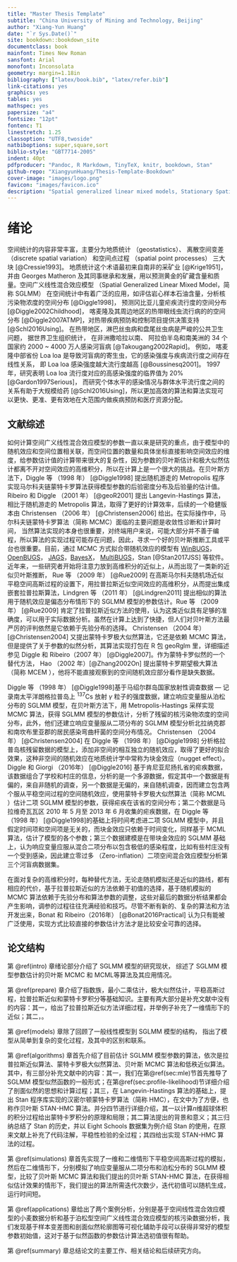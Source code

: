 ```yaml
---
title: "Master Thesis Template"
subtitle: "China University of Mining and Technology, Beijing"
author: "Xiang-Yun Huang"
date: "`r Sys.Date()`"
site: bookdown::bookdown_site
documentclass: book
mainfont: Times New Roman
sansfont: Arial
monofont: Inconsolata
geometry: margin=1.18in
bibliography: ["latex/book.bib", "latex/refer.bib"]
link-citations: yes
graphics: yes
tables: yes
mathspec: yes
papersize: "a4"
fontsize: "12pt"
fontenc: T1
linestretch: 1.25
classoption: "UTF8,twoside"
natbiboptions: super,square,sort
biblio-style: "GBT7714-2005"
indent: 40pt
pdfproducer: "Pandoc, R Markdown, TinyTeX, knitr, bookdown, Stan"
github-repo: "XiangyunHuang/Thesis-Template-Bookdown"
cover-image: "images/logo.png"
favicon: "images/favicon.ico"
description: "Spatial generalized linear mixed models, Stationary Spatial Gaussian Process, Stan platform, Markov chain Monte Carlo."
---
```


\mainmatter

# 绪论 {#intro}

空间统计的内容非常丰富，主要分为地质统计 （geostatistics）、 离散空间变差 （discrete spatial variation） 和空间点过程 （spatial point processes） 三大块 [@Cressie1993]。 地质统计这个术语最初来自南非的采矿业 [@Krige1951]， 并由 Georges Matheron 及其同事继承和发展，用以预测黄金的矿藏含量和质量。空间广义线性混合效应模型 （Spatial Generalized Linear Mixed Model，简称 SGLMM） 在空间统计中有着广泛的应用，如评估岩心样本石油含量，分析核污染物浓度的空间分布 [@Diggle1998]， 预测冈比亚儿童疟疾流行度的空间分布 [@Diggle2002Childhood]， 喀麦隆及其周边地区的热带眼线虫流行病的的空间分布 [@Diggle2007ATMP]，对热带疾病预防和控制项目提供决策支持 [@Schl2016Using]。 在热带地区，淋巴丝虫病和盘尾丝虫病是严峻的公共卫生问题， 据世界卫生组织统计， 在非洲撒哈拉以南、 阿拉伯半岛和南美洲的 34 个国家约 2000 \~ 4000 万人感染河盲病 [@Takougang2002Rapid]。 例如， 喀麦隆中部省份 Loa loa 是导致河盲病的寄生虫，它的感染强度与疾病流行度之间存在线性关系， 即 Loa loa 感染强度越大流行度越高 [@Boussinesq2001]。 1997 年，研究表明 Loa loa 流行度对应的高感染强度的临界值为 20\% [@Gardon1997Serious]， 而研究个体水平的感染情况与群体水平流行度之间的关系有助于大规模给药 [@Schl2016Using]，所以更加高效的算法和算法实现可以更快、更准、更有效地在大范围内做疾病预防和医疗资源分配。

## 文献综述 {#reviews}

如何计算空间广义线性混合效应模型的参数一直以来是研究的重点，由于模型中的随机效应和空间位置相关联，而空间位置的数量和具体坐标直接影响空间效应的维度，给参数估计值的计算带来很大的复杂性，因为参数的贝叶斯估计和极大似然估计都离不开对空间效应的高维积分，所以在计算上是一个很大的挑战。在贝叶斯方法下，Diggle 等 （1998 年） [@Diggle1998] 提出随机游走的 Metropolis 程序实现马尔科夫链蒙特卡罗算法获得模型参数的后验密度分布及后验量的估计值。Ribeiro 和 Diggle （2001 年） [@geoR2001] 提出 Langevin-Hastings 算法，相比于随机游走的 Metropolis 算法，取得了更好的计算效率，后续的一个稳健版本由 Christensen （2006 年） [@Christensen2006] 给出。在实际操作中，马尔科夫链蒙特卡罗算法（简称 MCMC）面临的主要问题是收敛性诊断和计算时间， 当然算法实现的本身也很重要，对终端用户来说，可能大部分并不善于编程，所以算法的实现过程可能存在问题，因此，寻求一个好的贝叶斯推断工具或平台也很重要。目前，通过 MCMC 方式拟合带随机效应的模型有 [WinBUGS][winbugs]，[OpenBUGS][openbugs]， [JAGS][jags]，[BayesX][bayesx]， [MultiBUGS][multi-bugs]，Stan [@Stan2017JSS] 等软件。近年来，一些研究者开始将注意力放到高维积分的近似上，从而出现了一类新的近似贝叶斯推断， Rue 等 （2009 年） [@Rue2009] 在高斯马尔科夫随机场近似平稳空间高斯过程的设置下，用拉普拉斯近似空间效应的高维积分，从而提出集成嵌套拉普拉斯算法，Lindgren 等 （2011 年） [@Lindgren2011] 提出相似的算法用于随机效应是偏态分布情形下的 SGLMM 模型的参数估计。Rue 等 （2009 年） [@Rue2009] 肯定了拉普拉斯近似方法的使用，认为这类近似具有足够的准确度，可以用于实际数据分析。虽然在计算上达到了快捷，但人们对贝叶斯方法最严厉的评判依然是它依赖于先验分布的选择。 Christensen （2004 年） [@Christensen2004] 又提出蒙特卡罗极大似然算法，它还是依赖 MCMC 算法，但是提供了关于参数的似然分析，其算法实现打包在 R 包 geoRglm 里，详细描述参见 Diggle 和 Ribeiro（2007 年） [@Diggle2007]。作为蒙特卡罗似然的一个替代方法， Hao （2002 年）[@Zhang2002On] 提出蒙特卡罗期望极大算法 （简称 MCEM ），他将不能直接观察到的空间随机效应部分看作是缺失数据。

Diggle 等 （1998 年） [@Diggle1998]基于马绍尔群岛国家放射性调查数据 --- 记录南太平洋朗格拉普岛上 ${}^{137}\mathrm{Cs}$ 放射 $\gamma$ 粒子的强度数据，建立响应变量服从泊松分布的 SGLMM 模型，在贝叶斯方法下，用 Metropolis-Hastings 采样实现 MCMC 算法，获得 SGLMM 模型的参数估计，分析了残留的核污染物浓度的空间分布，此外，他们还建立响应变量服从二项分布的 SGLMM 模型分析北拉纳克郡和南坎布里亚郡的居民感染弯曲杆菌的空间分布情况。 Christensen （2004 年） [@Christensen2004] 在 Diggle 等 （1998 年） [@Diggle1998] 分析格拉普岛核残留数据的模型上，添加非空间的相互独立的随机效应，取得了更好的拟合效果，这种非空间的随机效应在地质统计学中常称为块金效应（nugget effect）。Diggle 和 Giorgi （2016年） [@Diggle2016] 基于肯尼亚尼扬扎省的疟疾数据，该数据组合了学校和村庄的信息，分析的是一个多源数据，假定其中一个数据是有偏的，来自非随机的调查，另一个数据是无偏的，来自随机调查，因而建立包含两个服从平稳空间过程的空间随机效应，使用蒙特卡罗极大似然算法（简称 MCML ）估计二项 SGLMM 模型的参数，获得疟疾在该省的空间分布；第二个数据是马拉维奇瓦瓦区 2010 年 5 月至 2013 年 6 月收集的疟疾数据，在 Diggle 等 （1998 年） [@Diggle1998]的基础上将时间考虑进二项 SGLMM 模型中，并且假定时间项和空间项是无关的，而块金效应只依赖于时间变化，同样基于 MCML 算法，估计了模型的各个参数；第三个数据建模是在带块金效应的 SGLMM 基础上，认为响应变量应服从混合二项分布以包含极低的感染程度，比如有些村庄没有一个受到感染，因此建立零过多 （Zero-inflation）二项空间混合效应模型分析第三个河盲病数据集。

在面对复杂的高维积分时，每种替代方法，无论走随机模拟还是近似的路线，都有相应的代价，基于拉普拉斯近似的方法依赖于初值的选择，基于随机模拟的 MCMC 算法依赖于先验分布和算法参数的调整，这些对最后的数据分析结果都会产生影响，调参的过程往往充满经验和技巧。尽管不断有新的、复杂的算法和方法开发出来，Bonat 和 Ribeiro（2016年） [@Bonat2016Practical] 认为只有能被广泛使用，实现方式比较直接的参数估计方法才是比较安全可靠的选择。

## 论文结构 {#stracture}

第 \@ref(intro) 章绪论部分介绍了 SGLMM 模型的研究现状， 综述了 SGLMM 模型参数估计的贝叶斯 MCMC 和 MCML等算法及其应用情况。 

第 \@ref(prepare) 章介绍了指数族，最小二乘估计，极大似然估计，平稳高斯过程，拉普拉斯近似和蒙特卡罗积分等基础知识。主要有两大部分是补充文献中没有的内容：其一，给出了拉普拉斯近似方法详细过程，并举例子补充了一维情形下的近似；其二，。

第 \@ref(models) 章除了回顾了一般线性模型到 SGLMM 模型的结构， 指出了模型从简单到复杂的变化过程，及其中的区别和联系。

第 \@ref(algorithms) 章首先介绍了目前估计 SGLMM 模型参数的算法，依次是拉普拉斯近似算法、蒙特卡罗极大似然算法、贝叶斯 MCMC 算法和低秩近似算法。其中，有三部分补充文献中的内容：其一，我们在第\@ref(sec:mle)节首先推导了 SGLMM 模型似然函数的一般形式；在第\@ref(sec:profile-likelihood)节详细介绍了剖面似然的思想和计算过程；其三，在 Langevin-Hastings 算法的基础上，提出 Stan 程序库实现的汉密尔顿蒙特卡罗算法（简称 HMC），在文中为了方便，也称作贝叶斯 STAN-HMC 算法。并分四节进行详细介绍，其一以计算$n$维超球体积的积分过程给出蒙特卡罗积分的原理和局限；其二算法提出的背景和意义；其三归纳总结了 Stan 的历史，并以 Eight Schools 数据集为例介绍 Stan 的使用，在原来文献上补充了代码注解，平稳性检验的全过程；其四给出实现 STAN-HMC 算法的过程。

第 \@ref(simulations) 章首先实现了一维和二维情形下平稳空间高斯过程的模拟，然后在二维情形下，分别模拟了响应变量服从二项分布和泊松分布的 SGLMM 模型，比较了贝叶斯 MCMC 算法和我们提出的贝叶斯 STAN-HMC 算法，在获得相似估计效果的情形下，我们提出的算法所需迭代次数少，迭代初值可以随机生成，运行时间短。 

第 \@ref(applications) 章给出了两个案例分析，分别是基于空间线性混合效应模型的小麦数据分析和基于泊松型空间广义线性混合效应模型的核污染数据分析，我们发现基于样本变差图和剖面似然轮廓图等可视化辅助手段可以获得非常好的模型参数初始值，这对于基于似然函数的参数估计算法选初值很有帮助。

第 \@ref(summary) 章总结论文的主要工作、相关结论和后续研究方向。

[multi-bugs]: https://www.multibugs.org
[JAGS]: http://mcmc-jags.sourceforge.net/
[openbugs]: http://www.openbugs.net/
[winbugs]: http://www.mrc-bsu.cam.ac.uk/software/bugs/the-bugs-project-winbugs/
[bayesx]: http://www.BayesX.org
[nimble]: https://r-nimble.org/
